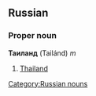 ==Russian==
[[Category:Russian nouns]]
===Proper noun===
'''Таиланд''' (Tailánd) ''m''

#[[Thailand]]